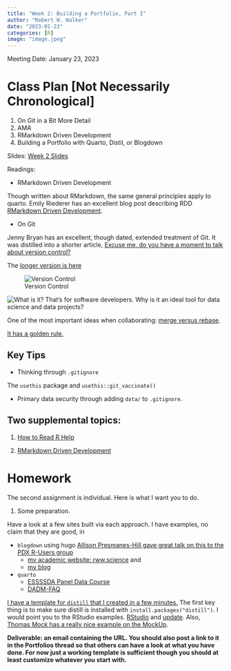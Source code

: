 ```yaml
---
title: "Week 2: Building a Portfolio, Part I"
author: "Robert W. Walker"
date: "2023-01-23"
categories: [R]
image: "image.jpeg"
---
```


Meeting Date: January 23, 2023

# Class Plan [Not Necessarily Chronological]

1. On Git in a Bit More Detail
2. AMA
3. RMarkdown Driven Development
4. Building a Portfolio with Quarto, Distil, or Blogdown

Slides:
[Week 2 Slides](https://robertwwalker.github.io/xaringan/CWD-Week-2/index.html)

Readings:

-   RMarkdown Driven Development

Though written about RMarkdown, the same general principles apply to quarto.  Emily Riederer has an excellent blog post describing RDD [RMarkdown Driven Development](https://emilyriederer.netlify.app/post/rmarkdown-driven-development/).

-   On Git

Jenny Bryan has an excellent, though dated, extended treatment of Git. It was distilled into a shorter article, [Excuse me, do you have a moment to talk about version control?](https://peerj.com/preprints/3159v2/)

The [longer version is here](https://happygitwithr.com/index.html)

![Version Control](img/Screenshot 2023-01-09 at 2.31.53 PM.png)

![What is it?](img/Screenshot 2023-01-09 at 2.32.57 PM.png)
That's for software developers.  Why is it an ideal tool for data science and data projects?

One of the most important ideas when collaborating: [merge versus rebase](https://www.atlassian.com/git/tutorials/merging-vs-rebasing).

[It has a golden rule.](https://www.atlassian.com/git/tutorials/merging-vs-rebasing#the-golden-rule-of-rebasing)

## Key Tips

- Thinking through `.gitignore`

The `usethis` package and `usethis::git_vaccinate()`

- Primary data security through adding `data/` to `.gitignore`.

## Two supplemental topics:

1. [How to Read R Help](https://rfortherestofus.com/2022/10/help-pages/)

2. [RMarkdown Driven Development](https://emilyriederer.netlify.app/post/rmarkdown-driven-development/)

# Homework

The second assignment is individual.  Here is what I want you to do.  

1. Some preparation.

Have a look at a few sites built via each approach.  I have examples, no claim that they are good, in

- `blogdown` using hugo [Allison Presmanes-Hill gave great talk on this to the PDX R-Users group](https://apreshill.github.io/blogdown-workshop/)
   + [my academic website: rww.science](https://rww.science) and 
   + [my blog](https://rww-science.website)

- `quarto`
   + [ESSSSDA Panel Data Course](https://essssda22-3k.netlify.app/)
   + [DADM-FAQ](https://robertwwalker.github.io/DADM-FAQ/)

[I have a template for `distill` that I created in a few minutes.](https://robertwwalker.github.io/Distill/)  The first key thing is to make sure distill is installed with `install.packages("distill")`.  I would point you to the RStudio examples.  [RStudio](https://rstudio.github.io/distill/website.html) and [update](https://posit.co/blog/distill/).  Also, [Thomas Mock has a really nice example on the MockUp](https://themockup.blog/posts/2020-08-01-building-a-blog-with-distill/).

**Deliverable: an email containing the URL.  You should also post a link to it in the Portfolios thread so that others can have a look at what you have done.  For now just a working template is sufficient though you should at least customize whatever you start with.**